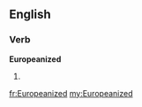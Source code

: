 ==English==

===Verb===
'''Europeanized'''

# {{present participle of|Europeanize}}

[[fr:Europeanized]]
[[my:Europeanized]]